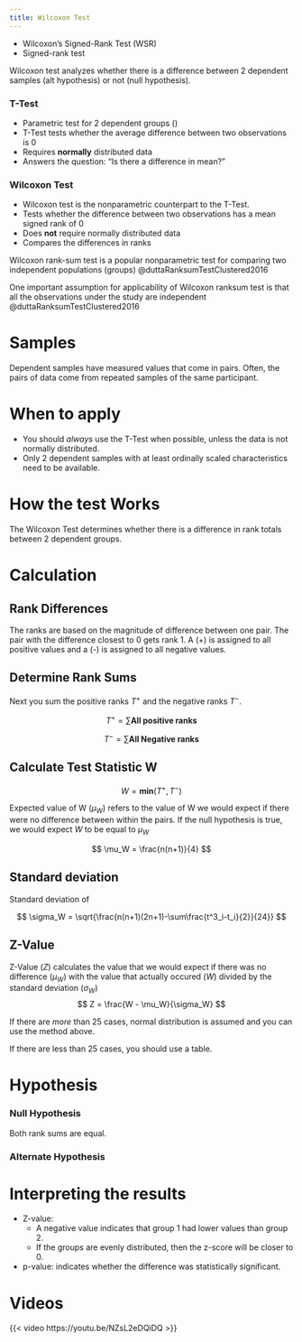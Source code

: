 ```yaml
---
title: Wilcoxon Test
---
```



:::{.callout-note title="AKA"}

- Wilcoxon's Signed-Rank Test (WSR)
- Signed-rank test

:::

Wilcoxon test analyzes whether there is a difference between 2 dependent samples (alt hypothesis) or not (null hypothesis). 


:::{layout-ncol="2"}
### T-Test

- Parametric test for 2 dependent groups ()
- T-Test tests whether the average difference between two observations is 0
- Requires **normally** distributed data
- Answers the question: "Is there a difference in mean?"

### Wilcoxon Test

- Wilcoxon test is the nonparametric counterpart to the T-Test.
- Tests whether the difference between two observations has a mean signed rank of 0
- Does **not** require normally distributed data
- Compares the differences in ranks
:::



Wilcoxon rank-sum test is a popular nonparametric test for comparing two independent populations (groups) @duttaRanksumTestClustered2016 

One important assumption for applicability of Wilcoxon ranksum test is that all the observations under the study are independent @duttaRanksumTestClustered2016 

# Samples

Dependent samples have measured values that come in pairs.
Often, the pairs of data come from repeated samples of the same participant.

# When to apply

- You should *always* use the T-Test when possible, unless the data is not normally distributed.
- Only 2 dependent samples with at least ordinally scaled characteristics need to be available.

# How the test Works


The Wilcoxon Test determines whether there is a difference in rank totals between 2 dependent groups.

# Calculation
## Rank Differences

The ranks are based on the magnitude of difference between one pair.
The pair with the difference closest to 0 gets rank 1.
A (+) is assigned to all positive values and a (-) is assigned to all negative values.

## Determine Rank Sums
Next you sum the positive ranks $T^+$ and the negative ranks $T^-$.

$$
T^+ = \sum{\textbf{All positive ranks}}
$$

$$
T^- = \sum{\textbf{All Negative ranks}}
$$

## Calculate Test Statistic W

$$
W = \textbf{min}(T^+, T^-)
$$

Expected value of W ($\mu_W$) refers to the value of W we would expect if there were no difference between within the pairs.
If the null hypothesis is true, we would expect $W$ to be equal to $\mu_W$

$$
\mu_W = \frac{n(n+1)}{4}
$$

## Standard deviation

Standard deviation of 

$$
\sigma_W = \sqrt{\frac{n(n+1)(2n+1)-\sum\frac{t^3_i-t_i}{2}}{24}}
$$

## Z-Value

Z-Value ($Z$) calculates the value that we would expect if there was no difference ($\mu_W$) with the value that actually occured ($W$) divided by the standard deviation ($\sigma_W$)
$$
Z = \frac{W - \mu_W}{\sigma_W}
$$

:::{.callout-note}
If there are *more* than 25 cases, normal distribution is assumed and you can use the method above.

If there are less than 25 cases, you should use a table.
:::

# Hypothesis

:::{layout-ncol="2"}
### Null Hypothesis
Both rank sums are equal.

### Alternate Hypothesis
:::

# Interpreting the results

- Z-value: 
    - A negative value indicates that group 1 had lower values than group 2.
    - If the groups are evenly distributed, then the z-score will be closer to 0.
- p-value: indicates whether the difference was statistically significant.



# Videos

{{< video https://youtu.be/NZsL2eDQiDQ >}}